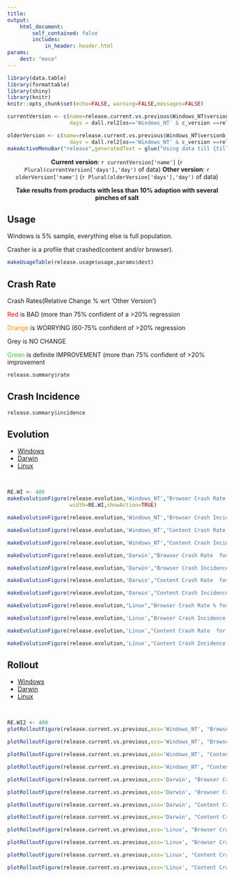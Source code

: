 ```yaml
---
title: 
output:  
    html_document:
        self_contained: false
        includes:
            in_header: header.html
params:
    dest: "moco"
---
```



```r
library(data.table)
library(formattable)
library(shiny)
library(knitr)
knitr::opts_chunk$set(echo=FALSE, warning=FALSE,messages=FALSE)
```



<style type="text/css">

.main-container {
  max-width:100%;
  margin:0;
  padding:0;
}
a.nohover  {
  pointer-events: none;
  }
</style>

```r
currentVersion <- c(name=release.current.vs.previous$Windows_NT$versiona,
                    days = dall.rel2[os=='Windows_NT' & c_version ==release.current.vs.previous$Windows_NT$versiona, .N])

olderVersion <- c(name=release.current.vs.previous$Windows_NT$versionb,
                    days = dall.rel2[os=='Windows_NT' & c_version ==release.current.vs.previous$Windows_NT$versionb, .N])
makeActiveMenuBar("release",generatedText = glue("Using data till {till}",till=dall.rel2[,max(date)]))
```



<div class = "row" style='text-align:center;'>
<div class = "col-md-6 col-md-offset-3">
<b>Current version</b>: `r currentVersion['name']` (`r Plural(currentVersion['days'],'day')`  of data) <b>Other version</b>: `r olderVersion['name']` (`r Plural(olderVersion['days'],'day')` of data)
</div>
</div>


<div class = "row" style='text-align:center;'>
<div class = "col-md-6 col-md-offset-3">
<b> Take results from products with less than 10% adoption with several pinches
of salt</b>
</div>
</div>



<div class = "row">

<div class = "col-md-2 col-md-offset-3">
<h2>Usage</h2>
<p class='notes'> Windows is 5% sample, everything else is full population.</p>
<p class='notes'> Crasher is a profile that crashed(content and/or browser).</p>
</div>
<div class = "col-md-4">
```r
makeUsageTable(release.usage$usage,params$dest)

```
</div>

</div>



<div class = "row">
<div class = "col-md-2 col-md-offset-3">
<h2>Crash Rate</h2>
<div class='notes'>
<p>Crash Rates(Relative Change % wrt 'Other Version')<p>
<p> <font color='red'>Red</font> is BAD (more than 75% confident of a >20% regression </p>
<p> <font color='darkorange'>Orange</font> is WORRYING (60-75% confident of >20% regression </p>
<p> Grey is NO CHANGE</p>
<p> <font color='limegreen'>Green</font> is definite IMPROVEMENT (more than 75% confident of >20%    improvement</p>
</div> 
</div>
<div class = "col-md-4">
```r
release.summary$rate
```
</div>
</div>

<div class = "row">
<div class = "col-md-2 col-md-offset-3">
<h2>Crash Incidence</h2>
</div>
<div class = "col-md-4">
```r
release.summary$incidence
```
</div>
</div>


<div class = "row">
<div class = "col-md-6 col-md-offset-3">
<h2> Evolution</h2>
<ul class="nav nav-tabs">
 <li class="active"><a href="#release_win_evo" data-toggle="tab" >Windows</a></li>
 <li><a href="#release_darwin_evo" data-toggle="tab">Darwin</a></li>
 <li><a href="#release_linux_evo" data-toggle="tab" >Linux</a></li>  
</ul>
</div>
</div>

<div class = "row">
<div class = "col-md-8 col-md-offset-2">
<br/>
<div class="tab-content">

<div id="release_win_evo" class="tab-pane fade in active">
<div class = "col-md-6">
```r
RE.WI <- 400
makeEvolutionFigure(release.evolution,'Windows_NT',"Browser Crash Rate  for Release, Windows_NT","rate",whi="cmr",height=200,
                    width=RE.WI,showAction=TRUE)
```


</div>
<div class = "col-md-6">
```r
makeEvolutionFigure(release.evolution,'Windows_NT',"Browser Crash Incidence % for Release, Windows_NT","incidence",whi="cmi",width=RE.WI,height=200)
```
</div>
<div class = "col-md-6">
```r
makeEvolutionFigure(release.evolution,'Windows_NT',"Content Crash Rate  for Release, Windows_NT","rate",whi="ccr",width=RE.WI,height=200)
```
</div>
<div class = "col-md-6">
```r
makeEvolutionFigure(release.evolution,'Windows_NT',"Content Crash Incidence % for Release, Windows_NT","incidence",width=RE.WI,whi="cci",height=200)
```
</div>
</div>


<div id="release_darwin_evo" class="tab-pane fade in ">
<div class = "col-md-6">
```r
makeEvolutionFigure(release.evolution,'Darwin',"Browser Crash Rate  for Release, Darwin","rate",whi="cmr",width=RE.WI,height=200)
```
</div>
<div class = "col-md-6">
```r
makeEvolutionFigure(release.evolution,'Darwin',"Browser Crash Incidence % for Release, Darwin","incidence",whi="cmi",width=RE.WI,height=200)
```
</div>
<div class = "col-md-6">
```r
makeEvolutionFigure(release.evolution,'Darwin',"Content Crash Rate  for Release, Darwin","rate",whi="ccr",width=RE.WI,height=200)
```
</div>
<div class = "col-md-6">
```r
makeEvolutionFigure(release.evolution,'Darwin',"Content Crash Incidence % for Release, Darwin","incidence",width=RE.WI,whi="cci",height=200)
```
</div>
</div>


<div id="release_linux_evo" class="tab-pane fade in ">
<div class = "col-md-6">
```r
makeEvolutionFigure(release.evolution,"Linux","Browser Crash Rate % for Release, Linux","rate",whi="cmr",width=RE.WI,height=200)
```
</div>
<div class = "col-md-6">
```r
makeEvolutionFigure(release.evolution,'Linux',"Browser Crash Incidence % for Release, Linux","incidence",whi="cmi",width=RE.WI,height=200)
```
</div>
<div class = "col-md-6">
```r
makeEvolutionFigure(release.evolution,'Linux',"Content Crash Rate  for Release, Linux","rate",whi="ccr",width=RE.WI,height=200)
```
</div>
<div class = "col-md-6">
```r
makeEvolutionFigure(release.evolution,'Linux',"Content Crash Incidence % for Release, Linux","incidence",width=RE.WI,whi="cci",height=200)
```
</div>
</div>


</div>
</div>
</div>






<div class = "row">
<div class = "col-md-6 col-md-offset-3">
<h2> Rollout</h2>
<ul class="nav nav-tabs">
 <li class="active"><a href="#release_win_rollout" data-toggle="tab" >Windows</a></li>
 <li><a href="#release_darwin_rollout" data-toggle="tab">Darwin</a></li>
 <li><a href="#release_linux_rollout" data-toggle="tab" >Linux</a></li>  
</ul>
</div>
</div>

<div class = "row">
<div class = "col-md-8 col-md-offset-2">
<br/>
<div class="tab-content">

<div id="release_win_rollout" class="tab-pane fade in active">
<div class = "col-md-6">
```r
RE.WI2 <- 400
plotRolloutFigure(release.current.vs.previous,oss='Windows_NT', "Browser Crash Rate Comparison for Windows_NT,Release",whi='cmr',xtip='Rate',width=RE.WI2,height=200)
```
</div>

<div class = "col-md-6">
```r
plotRolloutFigure(release.current.vs.previous,oss='Windows_NT', "Browser Crash Incidence Comparison for Windows_NT,Release",whi='cmi',xtip='Incidence',width=RE.WI2,height=200)
```
</div>
<div class = "col-md-6">
```r
plotRolloutFigure(release.current.vs.previous,oss='Windows_NT', "Content Crash Rate Comparison for Windows_NT,Release",whi='ccr',xtip='Rate',width=RE.WI2,height=200)
```
</div>
<div class = "col-md-6">
```r
plotRolloutFigure(release.current.vs.previous,oss='Windows_NT', "Content Crash Incidence Comparison for Windows_NT,Release",whi='cci',xtip='Incidence',width=RE.WI2,height=200)
```
</div>
</div>



<div id="release_darwin_rollout" class="tab-pane fade in">
<div class = "col-md-6">
```r
plotRolloutFigure(release.current.vs.previous,oss='Darwin', "Browser Crash Rate %Comparison for Darwin,Release",whi='cmr',xtip='Rate',width=RE.WI2,height=200)
```
</div>

<div class = "col-md-6">
```r
plotRolloutFigure(release.current.vs.previous,oss='Darwin', "Browser Crash Incidence Comparison for Darwin,Release",whi='cmi',xtip='Incidence',width=RE.WI2,height=200)
```
</div>
<div class = "col-md-6">
```r
plotRolloutFigure(release.current.vs.previous,oss='Darwin', "Content Crash Rate Comparison for Darwin,Release",whi='ccr',xtip='Rate',width=RE.WI2,height=200)
```
</div>
<div class = "col-md-6">
```r
plotRolloutFigure(release.current.vs.previous,oss='Darwin', "Content Crash Incidence Comparison for Darwin,Release",whi='cci',xtip='Incidence',width=RE.WI2,height=200)
```
</div>
</div>



<div id="release_linux_rollout" class="tab-pane fade in">
<div class = "col-md-6">
```r
plotRolloutFigure(release.current.vs.previous,oss='Linux', "Browser Crash Rate Comparison for Linux,Release",whi='cmr',xtip='Rate',width=RE.WI2,height=200)
```
</div>

<div class = "col-md-6">
```r
plotRolloutFigure(release.current.vs.previous,oss='Linux', "Browser Crash Incidence Comparison for Linux,Release",whi='cmi',xtip='Incidence',width=RE.WI2,height=200)
```
</div>
<div class = "col-md-6">
```r
plotRolloutFigure(release.current.vs.previous,oss='Linux', "Content Crash Rate Comparison for Linux,Release",whi='ccr',xtip='Rate',width=RE.WI2,height=200)
```
</div>
<div class = "col-md-6">
```r
plotRolloutFigure(release.current.vs.previous,oss='Linux', "Content Crash Incidence Comparison for Linux,Release",whi='cci',xtip='Incidence',width=RE.WI2,height=200)
```
</div>
</div>



</div>
</div>
</div>

